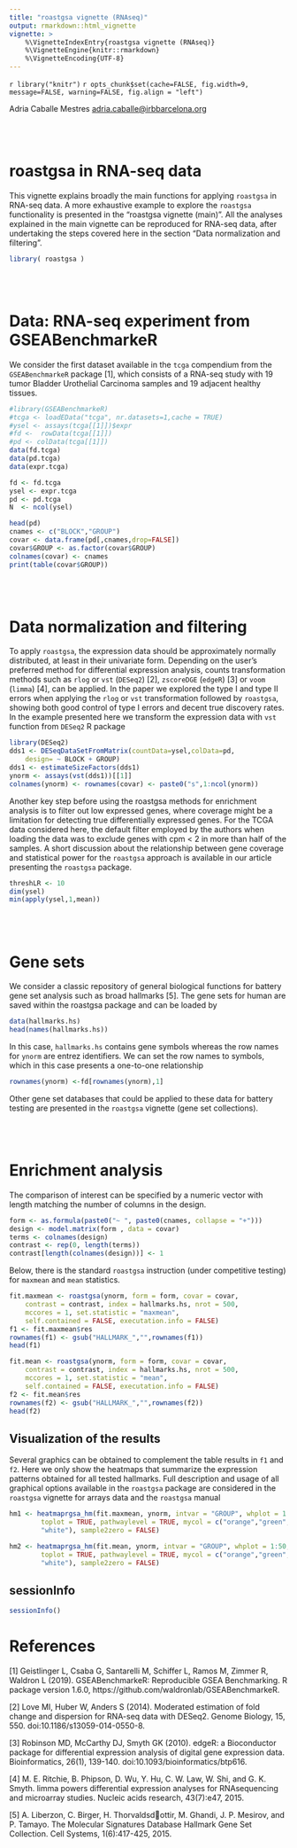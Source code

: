 ```yaml
---
title: "roastgsa vignette (RNAseq)"
output: rmarkdown::html_vignette
vignette: >
    %\VignetteIndexEntry{roastgsa vignette (RNAseq)}
    %\VignetteEngine{knitr::rmarkdown}
    %\VignetteEncoding{UTF-8}
---
```

`r library("knitr")`
`r opts_chunk$set(cache=FALSE, fig.width=9, message=FALSE,
warning=FALSE, fig.align = "left")`

Adria Caballe Mestres
<adria.caballe@irbbarcelona.org>

<br>
<br>

# roastgsa in RNA-seq data

This vignette explains broadly the main functions for applying `roastgsa` 
in RNA-seq data. A more exhaustive example to explore the `roastgsa` 
functionality is presented in the "roastgsa vignette (main)". All the analyses 
explained in the main vignette can be reproduced for RNA-seq data, after 
undertaking the steps covered here in the section 
"Data normalization and filtering". 

```r
library( roastgsa )
```

<br>
<br>

# Data: RNA-seq experiment from GSEABenchmarkeR
We consider the first dataset available in the `tcga` compendium
from the `GSEABenchmarkeR` package [1], which consists of a RNA-seq study
with 19 tumor Bladder Urothelial Carcinoma samples and 19 adjacent
healthy tissues.
```r
#library(GSEABenchmarkeR)
#tcga <- loadEData("tcga", nr.datasets=1,cache = TRUE)
#ysel <- assays(tcga[[1]])$expr
#fd <-  rowData(tcga[[1]])
#pd <- colData(tcga[[1]])
data(fd.tcga)
data(pd.tcga)
data(expr.tcga)

fd <- fd.tcga
ysel <- expr.tcga
pd <- pd.tcga
N  <- ncol(ysel)

head(pd)
cnames <- c("BLOCK","GROUP")
covar <- data.frame(pd[,cnames,drop=FALSE])
covar$GROUP <- as.factor(covar$GROUP)
colnames(covar) <- cnames
print(table(covar$GROUP))
```

<br>
<br>

# Data normalization and filtering
To apply `roastgsa`, the expression data should be approximately normally 
distributed, at least in their univariate form. Depending on the user's 
preferred method for differential expression analysis, counts transformation 
methods such as `rlog` or `vst` (`DESeq2`) [2], `zscoreDGE` (`edgeR`) [3] or 
`voom` (`limma`) [4], can be applied. In the paper we explored the type I 
and type II errors when applying the `rlog` or `vst` transformation followed by 
`roastgsa`, showing both good control of type I errors and decent true 
discovery rates. In the example presented here we transform the expression 
data with `vst` function from `DESeq2` R package 

```r
library(DESeq2)
dds1 <- DESeqDataSetFromMatrix(countData=ysel,colData=pd,
    design= ~ BLOCK + GROUP)
dds1 <- estimateSizeFactors(dds1)
ynorm <- assays(vst(dds1))[[1]]
colnames(ynorm) <- rownames(covar) <- paste0("s",1:ncol(ynorm))
```
Another key step before using the roastgsa methods for enrichment analysis
is to filter out low expressed genes, where coverage might be a
limitation for detecting true differentially expressed genes. For the
TCGA data considered here, the default filter employed by the authors when 
loading the data was to exclude genes with cpm < 2 in  more than half of 
the samples. A short discussion about the relationship between gene coverage 
and statistical power for the `roastgsa` approach is available in our article 
presenting the `roastgsa` package.
```r
threshLR <- 10
dim(ysel)
min(apply(ysel,1,mean))
```

<br>
<br>

# Gene sets
We consider a classic repository of general biological functions for battery 
gene set analysis such as broad hallmarks [5]. The gene sets for human are saved 
within the roastgsa package and can be loaded by
```r
data(hallmarks.hs)
head(names(hallmarks.hs))
```
In this case, `hallmarks.hs` contains gene symbols whereas the row
names for `ynorm` are entrez identifiers. We can set the row names to
symbols, which in this case presents a one-to-one relationship
```r
rownames(ynorm) <-fd[rownames(ynorm),1]

```
Other gene set databases that could be applied to these data for battery 
testing are presented in the `roastgsa` vignette (gene set collections).

<br>
<br>

# Enrichment analysis
The comparison of interest can be specified by a numeric vector with
length matching the number of columns in the design.
```r
form <- as.formula(paste0("~ ", paste0(cnames, collapse = "+")))
design <- model.matrix(form , data = covar)
terms <- colnames(design)
contrast <- rep(0, length(terms))
contrast[length(colnames(design))] <- 1
```

Below, there is the standard `roastgsa` instruction (under competitive
testing) for `maxmean` and `mean` statistics.


```r
fit.maxmean <- roastgsa(ynorm, form = form, covar = covar,
    contrast = contrast, index = hallmarks.hs, nrot = 500,
    mccores = 1, set.statistic = "maxmean",
    self.contained = FALSE, executation.info = FALSE)
f1 <- fit.maxmean$res
rownames(f1) <- gsub("HALLMARK_","",rownames(f1))
head(f1)

fit.mean <- roastgsa(ynorm, form = form, covar = covar,
    contrast = contrast, index = hallmarks.hs, nrot = 500,
    mccores = 1, set.statistic = "mean",
    self.contained = FALSE, executation.info = FALSE)
f2 <- fit.mean$res
rownames(f2) <- gsub("HALLMARK_","",rownames(f2))
head(f2)
```

## Visualization of the results
Several graphics can be obtained to complement the table results in
`f1` and `f2`. Here we only show the heatmaps that summarize the
expression patterns obtained for all tested hallmarks. Full description 
and usage of all graphical options available in the `roastgsa` package 
are considered in the `roastgsa` vignette for arrays data and the 
`roastgsa` manual
```r
hm1 <- heatmaprgsa_hm(fit.maxmean, ynorm, intvar = "GROUP", whplot = 1:50,
        toplot = TRUE, pathwaylevel = TRUE, mycol = c("orange","green",
        "white"), sample2zero = FALSE)
```

```r
hm2 <- heatmaprgsa_hm(fit.mean, ynorm, intvar = "GROUP", whplot = 1:50,
        toplot = TRUE, pathwaylevel = TRUE, mycol = c("orange","green",
        "white"), sample2zero = FALSE)
```


## sessionInfo
```r
sessionInfo()
```



# References

[1] Geistlinger L, Csaba G, Santarelli M, Schiffer L, Ramos M, Zimmer R,
Waldron L (2019). GSEABenchmarkeR: Reproducible GSEA Benchmarking. R package
version 1.6.0, https://github.com/waldronlab/GSEABenchmarkeR.

[2] Love MI, Huber W, Anders S (2014). Moderated estimation of fold change 
and dispersion for RNA-seq data with DESeq2. Genome Biology, 15, 550. 
doi:10.1186/s13059-014-0550-8. 

[3] Robinson MD, McCarthy DJ, Smyth GK (2010). edgeR: a Bioconductor package 
for differential expression analysis of digital gene expression data. 
Bioinformatics, 26(1), 139-140. doi:10.1093/bioinformatics/btp616. 

[4] M. E. Ritchie, B. Phipson, D. Wu, Y. Hu, C. W. Law, W. Shi, and
G. K. Smyth. limma powers differential expression analyses for RNAsequencing
and microarray studies. Nucleic acids research, 43(7):e47,
2015.

[5] A. Liberzon, C. Birger, H. Thorvaldsdottir, M. Ghandi, J. P. Mesirov,
and P. Tamayo. The Molecular Signatures Database Hallmark Gene Set
Collection. Cell Systems, 1(6):417-425, 2015.
